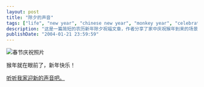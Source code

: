 ```yaml
---
layout: post
title: "除夕的声音"
tags: ["life", "new year", "chinese new year", "monkey year", "celebration", "personal"]
description: "这是一篇简短的农历新年除夕祝福文章，作者分享了家中庆祝猴年到来的场景照片和音频，向读者送上新年的祝福。"
publishDate: "2004-01-21 23:59:59"
---
```


![春节庆祝照片](http://blog.xdanger.com/archives/pics/20040121a.jpg)

猴年就在眼前了，新年快乐！

[听听我家迎新的声音吧。](http://blog.xdanger.com/archives/docs/20040121a.wav)
